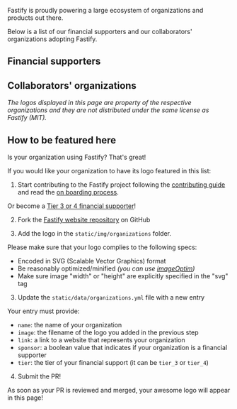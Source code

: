 
<HeroBanner title="Organizations using Fastify" />

Fastify is proudly powering a large ecosystem of organizations and products out there.

Below is a list of our financial supporters and our collaborators' organizations adopting Fastify.

## Financial supporters

<Organizations displayType="sponsor" />

## Collaborators' organizations

<Organizations displayType="collaborator" />

_The logos displayed in this page are property of the respective organizations and they are not distributed under the same license as Fastify (MIT)._

## How to be featured here

Is your organization using Fastify? That's great!

If you would like your organization to have its logo featured in this list:

1. Start contributing to the Fastify project following the [contributing guide](https://github.com/fastify/fastify/blob/main/CONTRIBUTING.md) and read the [on boarding process](https://github.com/fastify/.github/blob/main/GOVERNANCE.md#collaborator-nominations).

Or become a [Tier 3 or 4 financial supporter](https://github.com/sponsors/fastify)!

2. Fork the [Fastify website repository](https://github.com/fastify/website) on GitHub

3. Add the logo in the `static/img/organizations` folder.

Please make sure that your logo complies to the following specs:

- Encoded in SVG (Scalable Vector Graphics) format
- Be reasonably optimized/minified _(you can use [imageOptim](https://imageoptim.com/))_
- Make sure image "width" or "height" are explicitly specified in the "svg" tag

3. Update the `static/data/organizations.yml` file with a new entry

Your entry must provide:

- `name`: the name of your organization
- `image`: the filename of the logo you added in the previous step
- `link`: a link to a website that represents your organization
- `sponsor`: a boolean value that indicates if your organization is a financial supporter
- `tier`: the tier of your financial support (it can be `tier_3` or `tier_4`)

4. Submit the PR!

As soon as your PR is reviewed and merged, your awesome logo will appear in this page!
